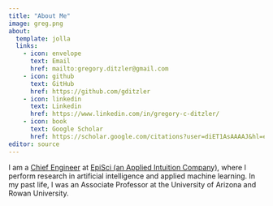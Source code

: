 ```yaml
---
title: "About Me"
image: greg.png
about:
  template: jolla
  links:
    - icon: envelope
      text: Email
      href: mailto:gregory.ditzler@gmail.com
    - icon: github
      text: GitHub
      href: https://github.com/gditzler
    - icon: linkedin
      text: Linkedin
      href: https://www.linkedin.com/in/gregory-c-ditzler/
    - icon: book
      text: Google Scholar
      href: https://scholar.google.com/citations?user=diET1AsAAAAJ&hl=en
editor: source
---
```




I am a [Chief Engineer](https://www.episci.com/episci-team/){target="_blank"} at [EpiSci (an Applied Intuition Company)](https://www.episci.com/){target="_blank"}, where I perform research in artificial intelligence and applied machine learning. In my past life, I was an Associate Professor at the University of Arizona and Rowan University.





